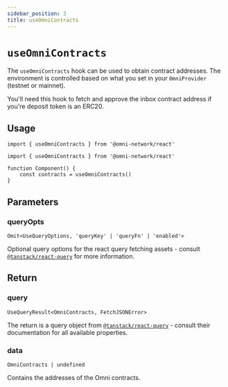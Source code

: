 ```yaml
---
sidebar_position: 3
title: useOmniContracts
---
```



# `useOmniContracts`

The `useOmniContracts` hook can be used to obtain contract addresses. The environment is controlled based on what you set in your `OmniProvider` (testnet or mainnet).

<Callout type="info">
  You'll need this hook to fetch and approve the inbox contract address if you're deposit token is an ERC20.
</Callout>


## Usage

`import { useOmniContracts } from '@omni-network/react'`

```tsx
import { useOmniContracts } from '@omni-network/react'

function Component() {
    const contracts = useOmniContracts()
}
```

## Parameters

### queryOpts

`Omit<UseQueryOptions, 'queryKey' | 'queryFn' | 'enabled'>`

Optional query options for the react query fetching assets - consult [`@tanstack/react-query`](https://tanstack.com/query/latest/docs/react/reference/useQuery) for more information.

## Return

### query

`UseQueryResult<OmniContracts, FetchJSONError>`

The return is a query object from [`@tanstack/react-query`](https://tanstack.com/query/latest/docs/react/reference/useQuery) - consult their documentation for all available properties.

### data

`OmniContracts | undefined`

Contains the addresses of the Omni contracts.
